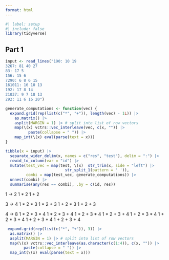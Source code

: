 ```yaml
---
format: html
---
```


```r
#| label: setup
#| include: false
library(tidyverse)
```


## Part 1

```r
input <- read_lines("190: 10 19
3267: 81 40 27
83: 17 5
156: 15 6
7290: 6 8 6 15
161011: 16 10 13
192: 17 8 14
21037: 9 7 18 13
292: 11 6 16 20")

generate_computations <- function(vec) {
  expand.grid(rep(list(c("*", "+")), length(vec) - 1L)) |> 
    as.matrix() |> 
    asplit(MARGIN = 1) |> # split into list of row vectors
    map(\(x) vctrs::vec_interleave(vec, c(x, "")) |> 
          paste(collapse = " ")) |> 
    map_int(\(x) eval(parse(text = x)))
}

tibble(x = input) |> 
  separate_wider_delim(x, names = c("res", "test"), delim = ":") |> 
  rowid_to_column(var = "id") |> 
  mutate(test_vec = map(test, \(x)  str_trim(x, side = "left") |> 
                          str_split_1(pattern = ' ')),
         combi = map(test_vec, generate_computations)) |> 
  unnest(combi) |> 
  summarise(any(res == combi), .by = c(id, res))

```

1 -> 2
1 * 2 
1 + 2

3 -> 4
1 * 2 * 3
1 * 2 + 3
1 + 2 * 3
1 + 2 + 3

4 -> 8
1 * 2 * 3 * 4
1 * 2 * 3 + 4
1 * 2 + 3 * 4
1 * 2 + 3 + 4
1 + 2 * 3 * 4
1 + 2 * 3 + 4
1 + 2 + 3 * 4
1 + 2 + 3 + 4


```r
 expand.grid(rep(list(c("*", "+")), 3)) |> 
  as.matrix() |> 
  asplit(MARGIN = 1) |> # split into list of row vectors
  map(\(x) vctrs::vec_interleave(as.character(c(1:4)), c(x, "")) |> 
        paste(collapse = " ")) |> 
  map_int(\(x) eval(parse(text = x)))
```


